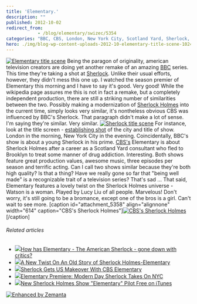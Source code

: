 ```yaml
---
title: 'Elementary.'
description: ""
published: 2012-10-02
redirect_from: 
            - /blog/elementary/swizec/5354
categories: "BBC, CBS, London, New York City, Scotland Yard, Sherlock, Sherlock Holmes, Uncategorized"
hero: ./img/blog-wp-content-uploads-2012-10-elementary-title-scene-1024x576.png
---
```

[![Elementary title scene](./img/blog-wp-content-uploads-2012-10-elementary-title-scene-1024x576.png "Elementary title scene")](http://swizec.com/blog/wp-content/uploads/2012/10/elementary-title-scene.png) Being the paragon of originality, american television creators are doing yet another remake of an amazing [BBC](http://www.bbc.co.uk/ "BBC") series. This time they&#x27;re taking a shot at [Sherlock](http://en.wikipedia.org/wiki/Sherlock_%28TV_series%29 "Sherlock (TV series)"). Unlike their usual efforts, however, they didn&#x27;t mess this one up. I watched the season premier of Elementary this morning and I have to say it&#x27;s good. Very good! While the wikipedia page assures me this is not in fact a remake, but a completely independent production, there are still a striking number of similarities between the two. Possibly making a modernization of [Sherlock Holmes](http://en.wikipedia.org/wiki/Sherlock_Holmes "Sherlock Holmes") into the current time, simply looks very similar, it&#x27;s nontheless obvious CBS was influenced by BBC&#x27;s Sherlock. That paragraph didn&#x27;t make a lot of sense. I&#x27;m saying they&#x27;re similar. Very similar. [![Sherlock title scene](./img/blog-wp-content-uploads-2012-10-sherlock-title-scene-1024x577.png "Sherlock title scene")](http://swizec.com/blog/wp-content/uploads/2012/10/sherlock-title-scene.png) For instance, look at the title screen - [establishing shot](http://en.wikipedia.org/wiki/Establishing_shot "Establishing shot") of the city and title of show. London in the morning, New York City in the evening. Coincidentally, BBC&#x27;s show is about a young Sherlock in his prime. [CBS&#x27;s](http://www.cbs.com/ "CBS") Elementary is about Sherlock Holmes after a career as a Scotland Yard consultant who fled to Brooklyn to treat some manner of drug addiction. Interesting. Both shows feature great production values, awesome music, three episodes per season and terrific acting. Can I call two shows similar because they&#x27;re both high quality? Is that a thing? Have we really gone so far that &quot;being well made&quot; is a recognizable trait of a television series? That&#x27;s sad ... That said, Elementary features a lovely twist on the Sherlock Holmes universe - Watson is a woman. Played by Lucy Liu of all people. Marvelous! Don&#x27;t worry, it&#x27;s still going to be a bromance, except one of the bros is a girl. Can&#x27;t wait to see more. \[caption id=&quot;attachment_5358&quot; align=&quot;alignnone&quot; width=&quot;614&quot; caption=&quot;CBS&#x27;s Sherlock Holmes&quot;][![CBS's Sherlock Holmes](./img/blog-wp-content-uploads-2012-10-cbs-sherlock-holmes-1024x583.png "CBS's Sherlock Holmes")](http://swizec.com/blog/wp-content/uploads/2012/10/cbs-sherlock-holmes.png)\[/caption]

###### Related articles

- [![](http://i.zemanta.com/noimg_67_80_80.jpg)](http://www.contactmusic.com/news/how-has-elementary-the-american-sherlock-gone-down-with-critics_3302739)[How has Elementary - The American Sherlock - gone down with critics?](http://www.contactmusic.com/news/how-has-elementary-the-american-sherlock-gone-down-with-critics_3302739)
- [![](http://i.zemanta.com/114676614_80_80.jpg)](http://brouhaha-access.com/2012/09/26/a-new-twist-on-an-old-story-of-sherlock-holmes-elementary/)[A New Twist On An Old Story of Sherlock Holmes-Elementary](http://brouhaha-access.com/2012/09/26/a-new-twist-on-an-old-story-of-sherlock-holmes-elementary/)
- [![](http://i.zemanta.com/108782354_80_80.jpg)](http://blog.films.ie/2012/08/sherlock-gets-us-makeover-with-cbs-elementary.html)[Sherlock Gets US Makeover With CBS Elementary](http://blog.films.ie/2012/08/sherlock-gets-us-makeover-with-cbs-elementary.html)
- [![](http://i.zemanta.com/noimg_12_80_80.jpg)](http://www.rr.com/tv/topic/article/rr/51528047/75608447/Elementary_Premiere_Modern_Day_Sherlock_Takes_On)[Elementary Premiere: Modern Day Sherlock Takes On NYC](http://www.rr.com/tv/topic/article/rr/51528047/75608447/Elementary_Premiere_Modern_Day_Sherlock_Takes_On)
- [![](http://i.zemanta.com/115208896_80_80.jpg)](http://www.geardiary.com/2012/09/28/new-sherlock-holmes-show-elementary-pilot-free-on-itunes/)[New Sherlock Holmes Show &quot;Elementary&quot; Pilot Free on iTunes](http://www.geardiary.com/2012/09/28/new-sherlock-holmes-show-elementary-pilot-free-on-itunes/)

[![Enhanced by Zemanta](http://img.zemanta.com/zemified_e.png?x-id=88451305-aecb-423c-a3f2-f77d25b184fe)](http://www.zemanta.com/?px "Enhanced by Zemanta")
